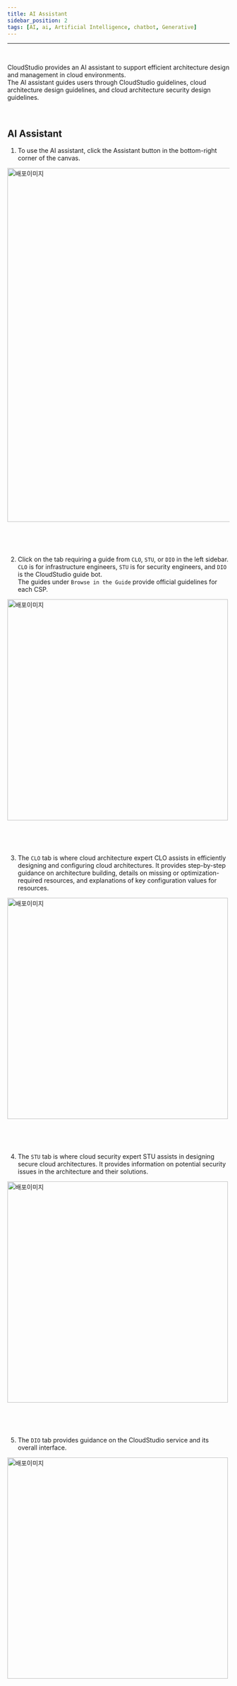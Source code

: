 ```yaml
---
title: AI Assistant
sidebar_position: 2
tags: [AI, ai, Artificial Intelligence, chatbot, Generative]
---
```



<hr />
<br />

CloudStudio provides an AI assistant to support efficient architecture design and management in cloud environments. <br/>
The AI assistant guides users through CloudStudio guidelines, cloud architecture design guidelines, and cloud architecture security design guidelines.

<p>&nbsp;</p>

## AI Assistant

1. To use the AI assistant, click the Assistant button in the bottom-right corner of the canvas.

<div className={styles.imgWrap}>
    <img src={assistant01} width="800px" alt="배포이미지" />
</div>

<p>&nbsp;</p>
<p>&nbsp;</p>

2. Click on the tab requiring a guide from `CLO`, `STU`, or `DIO` in the left sidebar.<br/>
   `CLO` is for infrastructure engineers, `STU` is for security engineers, and `DIO` is the CloudStudio guide bot.<br/>
   The guides under `Browse in the Guide` provide official guidelines for each CSP.

<div className={styles.imgWrap}>
    <img src={assistant02} width="500px" alt="배포이미지" />
</div>

<p>&nbsp;</p>
<p>&nbsp;</p>

3. The `CLO` tab is where cloud architecture expert CLO assists in efficiently designing and configuring cloud architectures.
   It provides step-by-step guidance on architecture building, details on missing or optimization-required resources, and explanations of key configuration values for resources.

<div className={styles.imgWrap}>
    <img src={assistant03} width="500px" alt="배포이미지" />
</div>

<p>&nbsp;</p>
<p>&nbsp;</p>

4. The `STU` tab is where cloud security expert STU assists in designing secure cloud architectures.
   It provides information on potential security issues in the architecture and their solutions.

<div className={styles.imgWrap}>
    <img src={assistant04} width="500px" alt="배포이미지" />
</div>

<p>&nbsp;</p>
<p>&nbsp;</p>

5. The `DIO` tab provides guidance on the CloudStudio service and its overall interface.

<div className={styles.imgWrap}>
    <img src={assistant05} width="500px" alt="배포이미지" />
</div>

<p>&nbsp;</p>
<p>&nbsp;</p>
